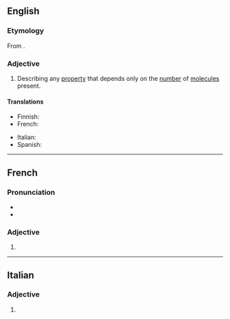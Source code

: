 ==English==

===Etymology===
From {{af|en|colligate|-ive}}.

===Adjective===
{{en-adj|-}}

# {{lb|en|chemistry|physics}} Describing any [[property]] that depends only on the [[number]] of [[molecule]]s present.

====Translations====
{{trans-top|property}}
* Finnish: {{t|fi|kolligatiivinen}}
* French: {{t+|fr|colligatif}}
{{trans-mid}}
* Italian: {{t+|it|colligativo}}
* Spanish: {{t|es|coligativo}}
{{trans-bottom}}

----

==French==

===Pronunciation===
* {{fr-IPA}}
* {{homophones|fr|colligatives}}

===Adjective===
{{head|fr|adjective form}}

# {{feminine singular of|fr|colligatif}}

----

==Italian==

===Adjective===
{{head|it|adjective form}}

# {{adj form of|it|colligativo||f|p}}